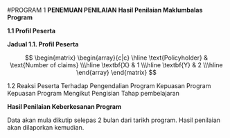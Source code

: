#PROGRAM 1
**PENEMUAN PENILAIAN**
**Hasil Penilaian Maklumbalas Program**

**1.1 Profil Peserta**

<a id=tab:1.1></a> 

[Jadual 1.1]: \#tab:1.1

**Jadual 1.1. Profil Peserta**

$$
\begin{matrix}
    \begin{array}{c|c} \hline
    \text{Policyholder} & \text{Number of claims} \\\hline
    \textbf{X} & 1 \\\hline
    \textbf{Y} & 2 \\\hline
    \end{array}
\end{matrix}
$$

1.2 Reaksi Peserta Terhadap Pengendalian Program
Kepuasan Program
Kepuasan Program Mengikut Pengisian
Tahap pembelajaran

**Hasil Penilaian Keberkesanan Program**

Data akan mula dikutip selepas 2 bulan dari tarikh program. Hasil penilaian akan dilaporkan kemudian. 
